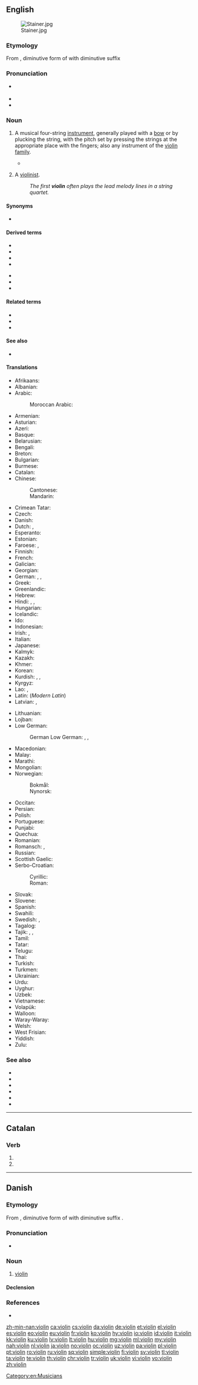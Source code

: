 {{also|Violin|violín}}
==English==
{{wikipedia}}
[[Image:Stainer.jpg|thumb]]

===Etymology===
From {{etyl|it|en}} {{m|it|violino}}, diminutive form of {{m|it|viola}} with diminutive suffix {{m|it|-ino}}

===Pronunciation===
* {{a|US}} {{IPA|/ˌvaɪəˈlɪn/|[ˌvaɪ̯ɪ̈ˈlɪn]|lang=en}}
* {{audio|en-us-violin.ogg|Audio (US)|lang=en}}
* {{rhymes|ɪn|lang=en}}

===Noun===
{{en-noun}}

# {{lb|en|musical instrument}} A musical four-string [[instrument]], generally played with a [[bow]] or by plucking the string, with the pitch set by pressing the strings at the appropriate place with the fingers; also any instrument of the [https://en.wikipedia.org/wiki/Violin_family violin family].
#* {{RQ:Wodehouse Offing|XX|She was looking more like Sherlock Holmes than ever. Slap a dressing-gown on her and give her a '''violin''', and she could have walked straight into Baker Street and no questions asked.}}
# {{lb|en|music}} A [[violinist]].
#: ''The first '''violin''' often plays the lead melody lines in a string quartet.''

====Synonyms====
* {{l|en|fiddle}}

====Derived terms====
{{der-top}}
* {{l|en|bass violin}}
* {{l|en|electric violin}}
* {{l|en|first violin}}
* {{l|en|kit violin}}
{{der-mid}}
* {{l|en|nail violin}}
* {{l|en|second violin}}
* {{l|en|violinist}}
{{der-bottom}}

====Related terms====
* {{l|en|viol}}
* {{l|en|viola}}
* {{l|en|violoncello}}

====See also====
* {{l|en|second fiddle}}

====Translations====
{{trans-top|string instrument}}
* Afrikaans: {{t|af|viool}}
* Albanian: {{t|sq|violina|f}}
* Arabic: {{t+|ar|كَمَان|m}}
*: Moroccan Arabic: {{t|ary|كمانجة|f|tr=kəmænja}}
* Armenian: {{t+|hy|ջութակ}}
* Asturian: {{t|ast|violín|m}}
* Azeri: {{t+|az|skripka}}
* Basque: {{t|eu|biolin}}
* Belarusian: {{t|be|скры́пка|f|sc=Cyrl}}
* Bengali: {{t|bn|বেহালা|sc=Beng}}
* Breton: {{t|br|violoñs|m}}
* Bulgarian: {{t+|bg|цигу́лка|f|sc=Cyrl}}
* Burmese: {{t+|my|တယော|sc=Mymr}}
* Catalan: {{t+|ca|violí|m}}
* Chinese:
*: Cantonese: {{t|yue|小提琴|tr=síu tàih kàhm}}
*: Mandarin: {{t+|cmn|小提琴|tr=xiǎotíqín|sc=Hani}}
* Crimean Tatar: {{t|crh|kemane}}
* Czech: {{t+|cs|housle|f-p}}
* Danish: {{t+|da|violin|c}}
* Dutch: {{t+|nl|viool}}, {{t+|nl|vedel|f}}
* Esperanto: {{t|eo|violono}}
* Estonian: {{t+|et|viiul}}
* Faroese: {{t|fo|violin|f}}, {{t|fo|fiól|f}}
* Finnish: {{t+|fi|viulu}}
* French: {{t+|fr|violon|m}}
* Galician: {{t+|gl|violín|m}}
* Georgian: {{t|ka|ვიოლინო}}
* German: {{t+|de|Geige|f}} {{i|normal}}, {{t+|de|Violine|f}} {{i|technical, solemn}}, {{t+|de|Fiedel|f}} {{i|informal}}
* Greek: {{t+|el|βιολί|n}}
* Greenlandic: {{t|kl|agiaq}}
* Hebrew: {{t+|he|כינור|m|alt=כִּנּוֹר / כינור|tr=kinór}}
* Hindi: {{t|hi|वायलिन|sc=Deva}}, {{t+|hi|बेला|sc=Deva}}, {{t+|hi|सारंगी|sc=Deva}}
* Hungarian: {{t+|hu|hegedű}}
* Icelandic: {{t+|is|fiðla|f}}
* Ido: {{t+|io|violino}}
* Indonesian: {{t+|id|biola}}
* Irish: {{t|ga|veidhlín|m}}, {{t|ga|veidheal|f}}
* Italian: {{t+|it|violino|m}}
* Japanese: {{t+|ja|バイオリン|tr=baiorin}}
* Kalmyk: {{t|xal|хур}}
* Kazakh: {{t|kk|скрипка|sc=Cyrl}}
* Khmer: {{t|km|វីយោឡុង|tr=viiyouloŋ|sc=Khmr}}
* Korean: {{t+|ko|바이올린|sc=Hang}}
* Kurdish: {{t+|ku|keman|f}}, {{t+|ku|kemançe|f}}, {{t+|ku|viyolîn|f}}
* Kyrgyz: {{t+|ky|скрипка|sc=Cyrl}}
* Lao: {{t|lo|ຊຶງ|sc=Laoo}}, {{t|lo|ຊຸງ|sc=Laoo}}
* Latin: (''Modern Latin'') {{t|la|violinum}}
* Latvian: {{t|lv|vijole}}, {{t|lv|smuika|f}} {{qualifier|outdated}}
{{trans-mid}}
* Lithuanian: {{t|lt|smuikas}}
* Lojban: {{t|jbo|jgitrviolino}}
* Low German:
*: German Low German: {{t|nds-de|Vigelien|f}}, {{t|nds-de|Fiedel|f}} {{qualifier|popular}}, {{t|nds-de|Fiddel|f}} {{qualifier|popular}}
* Macedonian: {{t|mk|виолина|f|tr=violína}}
* Malay: {{t|ms|biola}}
* Marathi: {{t|mr|वायोलिन|f|sc=Deva}}
* Mongolian: {{t|mn|хийл хөгжим|sc=Cyrl}}
* Norwegian:
*: Bokmål: {{t+|nb|fiolin|m}}
*: Nynorsk: {{t|nn|fiolin|m}}
* Occitan: {{t+|oc|violon|m}}
* Persian: {{t+|fa|ویولن|tr=viyolon|sc=fa-Arab}}
* Polish: {{t+|pl|skrzypce|p}}
* Portuguese: {{t+|pt|violino|m}}
* Punjabi: {{t+|pa|ਵਾਇਲਿਨ|f|tr=vā'ilina|sc=Guru}}
* Quechua: {{t|qu|wiyulin}}
* Romanian: {{t+|ro|vioară|f}}
* Romansch: {{t|rm|gìa|f}}, {{t|rm|violina|f}}
* Russian: {{t+|ru|скри́пка|f}}
* Scottish Gaelic: {{t|gd|fidheall|f}}
* Serbo-Croatian:
*: Cyrillic: {{t|sh|виолина|f}}
*: Roman: {{t+|sh|violina|f}}
* Slovak: {{t|sk|husle|f-p}}
* Slovene: {{t+|sl|violina|f}}
* Spanish: {{t+|es|violín|m}}
* Swahili: {{t|sw|fidla}}
* Swedish: {{t+|sv|fiol|c}}, {{t+|sv|violin|c}}
* Tagalog: {{t|tl|biyolin}}
* Tajik: {{t|tg|скрипка|sc=Cyrl}}, {{t|tg|ғиҷҷак|sc=Cyrl}}, {{t|tg|камонча|sc=Cyrl}}
* Tamil: {{t+|ta|வயலின்|sc=Taml}}
* Tatar: {{t|tt|скрипка|sc=Cyrl}}
* Telugu: {{t+|te|వయోలిన్|sc=Telu}}
* Thai: {{t+|th|ไวโอลิน|sc=Thai}}
* Turkish: {{t+|tr|keman}}
* Turkmen: {{t|tk|skripka}}
* Ukrainian: {{t+|uk|скри́пка|f|sc=Cyrl}}
* Urdu: {{t|ur|سارنگی|m|tr=sarangi}}
* Uyghur: {{t|ug|ئىسكىرىپكا}}
* Uzbek: {{t+|uz|skripka}}
* Vietnamese: {{t|vi|vĩ cầm}}
* Volapük: {{t+|vo|viäl}}
* Walloon: {{t+|wa|violon|m}}
* Waray-Waray: {{t|war|biyolin}}
* Welsh: {{t|cy|feiolin|f}}
* West Frisian: {{t|fy|fioele}}
* Yiddish: {{t|yi|פֿידל|m}}
* Zulu: {{t|zu|ivayolini}}
{{trans-bottom}}

===See also===
* {{l|en|bass viol}}
* {{l|en|cello}}
* {{l|en|double bass}}
* {{l|en|viola}}
* {{l|en|first violinist}}
* {{l|en|second violinist}}

[[Category:en:Musicians]]

----

==Catalan==

===Verb===
{{head|ca|verb form}}

# {{ca-verb form of|p=3|n=pl|t=pres|m=sub|violar}}
# {{ca-verb form of|p=3|n=pl|m=impr|violar}}

----

==Danish==

===Etymology===
From {{etyl|it|da}} {{m|it|violino}}, diminutive form of {{m|it|viola}} with diminutive suffix {{m|it|-ino}}.

===Pronunciation===
* {{IPA|/violiːn/|[vioˈliːˀn]|lang=da}}

===Noun===
{{da-noun|en|er}}

# [[violin#English|violin]]

====Declension====
{{da-noun-infl|en|er}}

===References===
* {{R:Den Danske Ordbog}}

[[zh-min-nan:violin]]
[[ca:violin]]
[[cs:violin]]
[[da:violin]]
[[de:violin]]
[[et:violin]]
[[el:violin]]
[[es:violin]]
[[eo:violin]]
[[eu:violin]]
[[fr:violin]]
[[ko:violin]]
[[hy:violin]]
[[io:violin]]
[[id:violin]]
[[it:violin]]
[[kk:violin]]
[[ku:violin]]
[[lv:violin]]
[[lt:violin]]
[[hu:violin]]
[[mg:violin]]
[[ml:violin]]
[[my:violin]]
[[nah:violin]]
[[nl:violin]]
[[ja:violin]]
[[no:violin]]
[[oc:violin]]
[[uz:violin]]
[[pa:violin]]
[[pl:violin]]
[[pt:violin]]
[[ro:violin]]
[[ru:violin]]
[[sq:violin]]
[[simple:violin]]
[[fi:violin]]
[[sv:violin]]
[[tl:violin]]
[[ta:violin]]
[[te:violin]]
[[th:violin]]
[[chr:violin]]
[[tr:violin]]
[[uk:violin]]
[[vi:violin]]
[[vo:violin]]
[[zh:violin]]